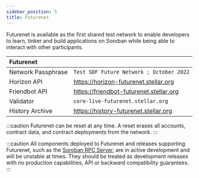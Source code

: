 ```yaml
---
sidebar_position: 5
title: Futurenet
---
```


Futurenet is available as the first shared test network to enable developers to learn, tinker and build applications on Soroban while being able to interact with other participants.

| Futurenet          |                                          |
| :----------------- | ---------------------------------------- |
| Network Passphrase | `Test SDF Future Network ; October 2022` |
| Horizon API        | https://horizon-futurenet.stellar.org    |
| Friendbot API      | https://friendbot-futurenet.stellar.org  |
| Validator          | `core-live-futurenet.stellar.org`        |
| History Archive    | https://history-futurenet.stellar.org    |

:::caution Futurenet can be reset at any time. A reset erases all accounts, contract data, and contract deployments from the network. :::

:::caution All components deployed to Futurenet and releases supporting Futurenet, such as the [Soroban RPC Server], are in active development and will be unstable at times. They should be treated as development releases with no production capabilities, API or backward compatibility guarantees. :::

[Soroban RPC Server]: https://github.com/stellar/quickstart#soroban-rpc-server
